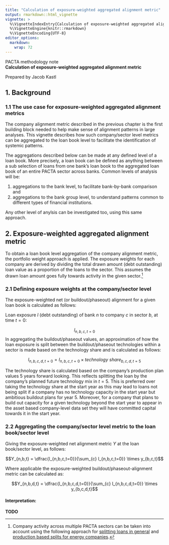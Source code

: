 ```yaml
---
title: "Calculation of exposure-weighted aggregated alignment metric"
output: rmarkdown::html_vignette
vignette: >
  %\VignetteIndexEntry{Calculation of exposure-weighted aggregated alignment metric}
  %\VignetteEngine{knitr::rmarkdown}
  %\VignetteEncoding{UTF-8}
editor_options: 
  markdown: 
    wrap: 72
---
```


PACTA methodology note\
**Calculation of exposure-weighted aggregated alignment metric**

Prepared by Jacob Kastl

## 1. Background

### 1.1 The use case for exposure-weighted aggregated alignment metrics

The company alignment metric described in the previous chapter is the first building block needed to help make sense of alignment patterns in large analyses. This vignette describes how such company/sector level metrics can be aggregated to the loan book level to facilitate the identification of systemic patterns.

The aggregations described below can be made at any defined level of a loan book. More precisely, a loan book can be defined as anything between a sub selection of loans from one bank's loan book to the aggregated loan book of an entire PACTA sector across banks. Common levels of analysis will be:

(1) aggregations to the bank level, to facilitate bank-by-bank comparison and 
(2) aggregations to the bank group level, to understand patterns common to different types of financial institutions.

Any other level of anylsis can be investigated too, using this same approach.


## 2. Exposure-weighted aggregated alignment metric

To obtain a loan book level aggregation of the company alignment metric, the portfolio weight approach is applied. The exposure weights for each company are derived by dividing the total drawn amount (debt outstanding) loan value as a proportion of the loans to the sector. This assumes the drawn loan amount goes fully towards activity in the given sector.^[Company activity across multiple PACTA sectors can be taken into account using the following approach for [splitting loans in general](https://github.com/RMI-PACTA/workflow.aggregate.loanbooks#optional-calculate-sector-splits-for-multi-sector-energy-companies) and [production based splits for energy companies](https://github.com/RMI-PACTA/workflow.aggregate.loanbooks#methodological-note-sector-split-for-energy-companies).]

### 2.1 Defining exposure weights at the company/sector level

The exposure-weighted net (or buildout/phaseout) alignment for a given loan book is calculated as follows:

Loan exposure $l$ (debt outstanding) of bank $n$ to company $c$ in sector $b$, at time $t = 0$:

$$l_{n,b,c,t = 0}$$
In aggregating the buildout/phaseout values, an approximation of how the loan exposure is split between the buildout/phaseout technologies within a sector is made based on the technology share and is calculated as follows:

$$l_{n,b,c,d,t = 0} = l_{n,b,c,t = 0} \times technology \: share_{b,c,d,t = 5}$$

The technology share is calculated based on the company’s production plan values 5 years forward looking. This reflects splitting the loan by the company's planned future technology mix in $t=5$. This is preferred over taking the technology share at the start year as this may lead to loans not being split if a company has no technology capacity in the start year but ambitious buildout plans for year 5. Moreover, for a company that plans to build out capacity for a given technology beyond the start year to appear in the asset based company-level data set they will have committed capital towards it in the start year.

### 2.2 Aggregating the company/sector level metric to the loan book/sector level

Giving the exposure-weighted net alignment metric $Y$ at the loan book/sector level, as follows:

$$Y_{n,b,t} = \dfrac{l_{n,b,c,t=0}}{\sum_{c} l_{n,b,c,t=0}} \times y_{b,c,t}$$

Where applicable the exposure-weighted buildout/phaseout-alignment metric can be calculated as:

$$Y_{n,b,d,t} = \dfrac{l_{n,b,c,d,t=0}}{\sum_{c} l_{n,b,c,d,t=0}} \times y_{b,c,d,t}$$

#### Interpretation:

**TODO**
